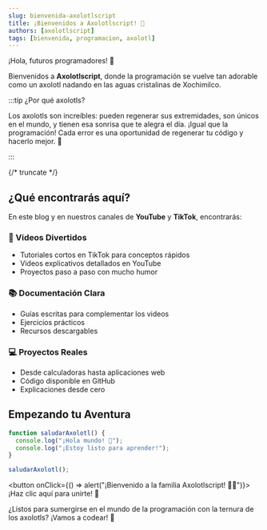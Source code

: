 ```yaml
---
slug: bienvenida-axolotlscript
title: ¡Bienvenidos a Axolotlscript! 🦎
authors: [axolotlscript]
tags: [bienvenida, programacion, axolotl]
---
```


¡Hola, futuros programadores! 🎉

Bienvenidos a **Axolotlscript**, donde la programación se vuelve tan adorable como un axolotl nadando en las aguas cristalinas de Xochimilco.

:::tip ¿Por qué axolotls?

Los axolotls son increíbles: pueden regenerar sus extremidades, son únicos en el mundo, y tienen esa sonrisa que te alegra el día. ¡Igual que la programación! Cada error es una oportunidad de regenerar tu código y hacerlo mejor. 💪

:::

{/* truncate */}

## ¿Qué encontrarás aquí?

En este blog y en nuestros canales de **YouTube** y **TikTok**, encontrarás:

### 🎥 Videos Divertidos

- Tutoriales cortos en TikTok para conceptos rápidos
- Videos explicativos detallados en YouTube
- Proyectos paso a paso con mucho humor

### 📚 Documentación Clara

- Guías escritas para complementar los videos
- Ejercicios prácticos
- Recursos descargables

### 💻 Proyectos Reales

- Desde calculadoras hasta aplicaciones web
- Código disponible en GitHub
- Explicaciones desde cero

## Empezando tu Aventura

```javascript
function saludarAxolotl() {
  console.log("¡Hola mundo! 🦎");
  console.log("¡Estoy listo para aprender!");
}

saludarAxolotl();
```

<button onClick={() => alert("¡Bienvenido a la familia Axolotlscript! 🦎💖")}>
  ¡Haz clic aquí para unirte! 🚀
</button>

¿Listos para sumergirse en el mundo de la programación con la ternura de los axolotls? ¡Vamos a codear! 💙
